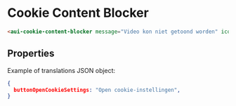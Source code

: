 
<Meta title="Components/Cookie Content Blocker" of={CookieContentBlockerStory} />

# Cookie Content Blocker

```html
<aui-cookie-content-blocker message="Video kon niet getoond worden" icon="Je moet je cookievoorkeuren aanpassen om deze video te kunnen afspelen." icon="ai-video-player"></aui-cookie-content-blocker>
```

## Properties

<Controls />

Example of translations JSON object:

```json
{
  buttonOpenCookieSettings: "Open cookie-instellingen",
}
```
